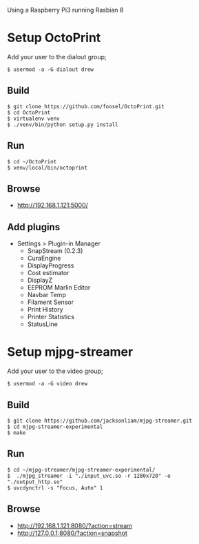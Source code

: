 Using a Raspberry Pi3 running Rasbian 8

= Setup OctoPrint =
Add your user to the dialout group;
<pre>
$ usermod -a -G dialout drew
</pre>

== Build ==
<pre>
$ git clone https://github.com/foosel/OctoPrint.git
$ cd OctoPrint
$ virtualenv venv
$ ./venv/bin/python setup.py install
</pre>

== Run ==
<pre>
$ cd ~/OctoPrint
$ venv/local/bin/octoprint 
</pre>

== Browse ==
* http://192.168.1.121:5000/

== Add plugins ==
* Settings > Plugin-in Manager
** SnapStream (0.2.3)
** CuraEngine
** DisplayProgress
** Cost estimator
** DisplayZ
** EEPROM Marlin Editor
** Navbar Temp
** Filament Sensor
** Print History
** Printer Statistics
** StatusLine

= Setup mjpg-streamer =
Add your user to the video group;
<pre>
$ usermod -a -G video drew
</pre>

== Build ==
<pre>
$ git clone https://github.com/jacksonliam/mjpg-streamer.git
$ cd mjpg-streamer-experimental
$ make
</pre>

== Run == 
<pre>
$ cd ~/mjpg-streamer/mjpg-streamer-experimental/
$  ./mjpg_streamer -i "./input_uvc.so -r 1280x720" -o "./output_http.so"
$ uvcdynctrl -s "Focus, Auto" 1
</pre>

== Browse ==
* http://192.168.1.121:8080/?action=stream
* http://127.0.0.1:8080/?action=snapshot